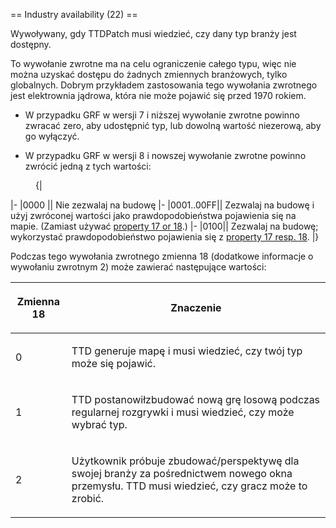 <noinclude>{{pl/Development/NewGRF/inne strony|en=newgrf-specs.tt-wiki.net/wiki/Callback:_Industry_availability|pl=pl/Development/NewGRF/NFO Specs/Callback/Industry availability}}
</noinclude>== Industry availability (22) ==

Wywoływany, gdy TTDPatch musi wiedzieć, czy dany typ branży jest dostępny.

To wywołanie zwrotne ma na celu ograniczenie całego typu, więc nie można uzyskać dostępu do żadnych zmiennych branżowych, tylko globalnych. Dobrym przykładem zastosowania tego wywołania zwrotnego jest elektrownia jądrowa, która nie może pojawić się przed 1970 rokiem.

*{{pl/Development/NewGRF/grfTill|7}} W przypadku GRF w wersji 7 i niższej wywołanie zwrotne powinno zwracać zero, aby udostępnić typ, lub dowolną wartość niezerową, aby go wyłączyć.

*{{pl/Development/NewGRF/grfFrom|8}} W przypadku GRF w wersji 8 i nowszej wywołanie zwrotne powinno zwrócić jedną z tych wartości:
:{| 
|-
|0000 || Nie zezwalaj na budowę
|-
|0001..00FF|| Zezwalaj na budowę i użyj zwróconej wartości jako prawdopodobieństwa pojawienia się na mapie. (Zamiast używać [[pl/Development/NewGRF/NFO Specs/Action0/Industries#probability-in-random-game-17-probability-during-gameplay-18|property 17 or 18]].)
|-
|0100|| Zezwalaj na budowę; wykorzystać prawdopodobieństwo pojawienia się z [[pl/Development/NewGRF/NFO Specs/Action0/Industries#probability-in-random-game-17-probability-during-gameplay-18|property 17 resp. 18]].
|}

Podczas tego wywołania zwrotnego zmienna 18 (dodatkowe informacje o wywołaniu zwrotnym 2) może zawierać następujące wartości:

{| 
|-
!Zmienna 18!!Znaczenie
|-
|0||TTD generuje mapę i musi wiedzieć, czy twój typ może się pojawić.
|-
|1||TTD postanowiłzbudować nową grę losową podczas regularnej rozgrywki i musi wiedzieć, czy może wybrać typ.
|-
|2||Użytkownik próbuje zbudować/perspektywę dla swojej branży za pośrednictwem nowego okna przemysłu. TTD musi wiedzieć, czy gracz może to zrobić.
|}
<!--[[Category:Callbacks]]-->